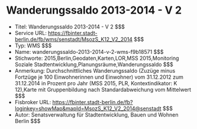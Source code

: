 # Wanderungssaldo 2013-2014 - V 2
- Titel: Wanderungssaldo 2013-2014 - V 2 $$$
- Service URL: https://fbinter.stadt-berlin.de/fb/wms/senstadt/MsozS_K12_V2_2014 $$$
- Typ: WMS $$$
- Name: wanderungssaldo-2013-2014-v-2-wms-f9b18571 $$$
- Stichworte: 2015,Berlin,Geodaten,Karten,LOR,MSS 2015,Monitoring Soziale Stadtentwicklung,Planungsräume,Wanderungssaldo $$$
- Anmerkung: Durchschnittliches Wanderungssaldo (Zuzüge minus Fortzüge je 100 Einwohnerinnen und Einwohner) vom 31.12.2012 zum 31.12.2014 in Prozent pro Jahr (MSS 2015, PLR, Kontextindikator: K 12),Karte mit Gruppenbildung nach Standardabweichung vom Mittelwert $$$
- Fisbroker URL: https://fbinter.stadt-berlin.de/fb?loginkey=showMap&mapId=MsozS_K12_V2_2014@senstadt $$$
- Autor: Senatsverwaltung für Stadtentwicklung, Bauen und Wohnen Berlin $$$
